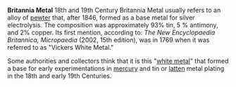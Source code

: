 '''Britannia Metal'''
18th and 19th Century Britannia Metal usually refers to an alloy of [[pewter]] that, after 1846, formed as a base metal for silver electrolysis. The composition was approximately 93% tin, 5 % antimony, and 2% copper. Its first mention, according to: ''The New Encyclopaedia Britannica, Micropaedia'' (2002, 15th edition), was in 1769 when it was referred to as "Vickers White Metal."

Some authorities and collectors think that it is this "[[white metal]]" that formed a base for early experimentations in [[mercury]] and tin or [[latten]] metal plating in the 18th and early 19th Centuries.